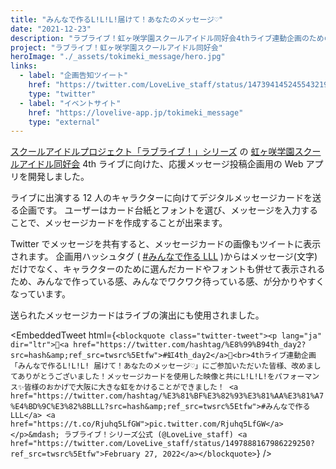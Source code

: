 ```yaml
---
title: "みんなで作るL!L!L!届けて！あなたのメッセージ♡"
date: "2021-12-23"
description: "ラブライブ！虹ヶ咲学園スクールアイドル同好会4thライブ連動企画のためのWebアプリを開発しました。"
project: "ラブライブ！虹ヶ咲学園スクールアイドル同好会"
heroImage: "./_assets/tokimeki_message/hero.jpg"
links:
  - label: "企画告知ツイート"
    href: "https://twitter.com/LoveLive_staff/status/1473941452455432194?s=20"
    type: "twitter"
  - label: "イベントサイト"
    href: "https://lovelive-app.jp/tokimeki_message"
    type: "external"
---
```



[スクールアイドルプロジェクト「ラブライブ！」シリーズ](https://lovelive-anime.jp/) の [虹ヶ咲学園スクールアイドル同好会](https://www.lovelive-anime.jp/nijigasaki/) 4th ライブに向けた、応援メッセージ投稿企画用の Web アプリを開発しました。

ライブに出演する 12 人のキャラクターに向けてデジタルメッセージカードを送る企画です。
ユーザーはカード台紙とフォントを選び、メッセージを入力することで、メッセージカードを作成することが出来ます。

Twitter でメッセージを共有すると、メッセージカードの画像もツイートに表示されます。
企画用ハッシュタグ ( [#みんなで作る LLL](https://twitter.com/search?q=%23%E3%81%BF%E3%82%93%E3%81%AA%E3%81%A7%E4%BD%9C%E3%82%8BLLL%20until%3A2022-01-13&src=typed_query&f=live) )からはメッセージ(文字)だけでなく、キャラクターのために選んだカードやフォントも併せて表示されるため、みんなで作っている感、みんなでワクワク待っている感、が分かりやすくなっています。

送られたメッセージカードはライブの演出にも使用されました。

<EmbeddedTweet
  html={`<blockquote class="twitter-tweet"><p lang="ja" dir="ltr">🌈<a href="https://twitter.com/hashtag/%E8%99%B94th_day2?src=hash&amp;ref_src=twsrc%5Etfw">#虹4th_day2</a>🌈<br>4thライブ連動企画「みんなで作るL!L!L! 届けて！あなたのメッセージ♡」にご参加いただいた皆様、改めましてありがとうございました！メッセージカードを使用した映像と共にL!L!L!をパフォーマンス✨皆様のおかげで大阪に大きな虹をかけることができました！ <a href="https://twitter.com/hashtag/%E3%81%BF%E3%82%93%E3%81%AA%E3%81%A7%E4%BD%9C%E3%82%8BLLL?src=hash&amp;ref_src=twsrc%5Etfw">#みんなで作るLLL</a> <a href="https://t.co/Rjuhq5LfGW">pic.twitter.com/Rjuhq5LfGW</a></p>&mdash; ラブライブ！シリーズ公式 (@LoveLive_staff) <a href="https://twitter.com/LoveLive_staff/status/1497888167986229250?ref_src=twsrc%5Etfw">February 27, 2022</a></blockquote>`}
/>
